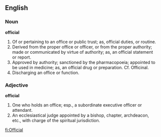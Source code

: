 ==English==

===Noun===

'''official'''

#Of or pertaining to an office or public trust; as, official duties, or routine.
#Derived from the proper office or officer, or from the proper authority; made or communicated by virtue of authority; as, an official statement or report.
#Approved by authority; sanctioned by the pharmacopoeia; appointed to be used in medicine; as, an official drug or preparation.  Cf. Officinal.
#Discharging an office or function.

===Adjective===

'''official'''

#One who holds an office; esp., a subordinate executive officer or attendant.
#An ecclesiastical judge appointed by a bishop, chapter, archdeacon, etc., with charge of the spiritual jurisdiction.

[[fi:Official]]